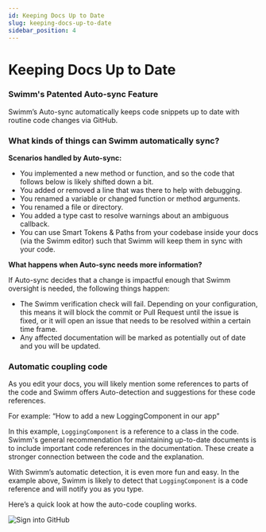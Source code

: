 ```yaml
---
id: Keeping Docs Up to Date
slug: keeping-docs-up-to-date
sidebar_position: 4
---
```


# Keeping Docs Up to Date

### Swimm's Patented Auto-sync Feature

Swimm’s Auto-sync automatically keeps code snippets up to date with routine code changes via GitHub. 

### What kinds of things can Swimm automatically sync?​

**Scenarios handled by Auto-sync:** 

- You implemented a new method or function, and so the code that follows below is likely shifted down a bit.
- You added or removed a line that was there to help with debugging.
- You renamed a variable or changed function or method arguments.
- You renamed a file or directory.
- You added a type cast to resolve warnings about an ambiguous callback.
- You can use Smart Tokens & Paths from your codebase inside your docs (via the Swimm editor) such that Swimm will keep them in sync with your code.

**What happens when Auto-sync needs more information?​**

If Auto-sync decides that a change is impactful enough that Swimm oversight is needed, the following things happen:
- The Swimm verification check will fail. Depending on your configuration, this means it will block the commit or Pull Request until the issue is fixed, or it will open an issue that needs to be resolved within a certain time frame.
- Any affected documentation will be marked as potentially out of date and you will be updated.

### Automatic coupling code

As you edit your docs, you will likely mention some references to parts of the code and Swimm offers Auto-detection and suggestions for these code references.

For example:
“How to add a new LoggingComponent in our app”

In this example, `LoggingComponent` is a reference to a class in the code. Swimm's general recommendation for maintaining up-to-date documents is to include important code references in the documentation. These create a stronger connection between the code and the explanation. 

With Swimm’s automatic detection, it is even more fun and easy. In the example above, Swimm is likely to detect that `LoggingComponent` is a code reference and will notify you as you type. 

Here’s a quick look at how the auto-code coupling works.

![Sign into GitHub](../../static/img/Features6.gif)



